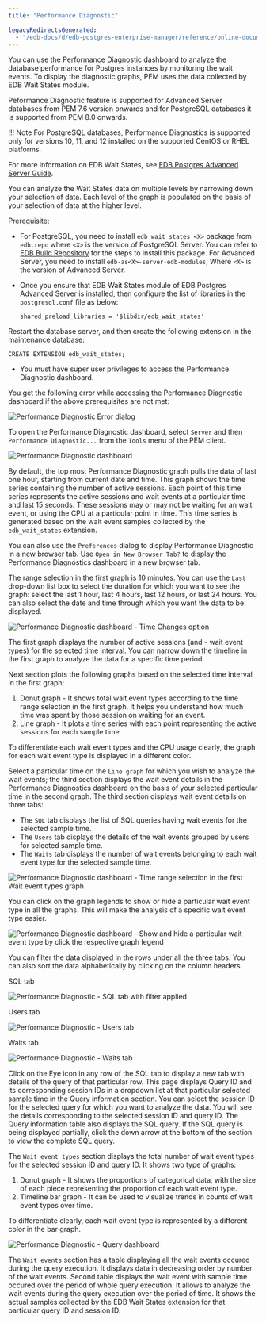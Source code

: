 ```yaml
---
title: "Performance Diagnostic"

legacyRedirectsGenerated:
  - "/edb-docs/d/edb-postgres-enterprise-manager/reference/online-documentation/8.0/performance_diagnostic.html"
---
```


<div id="performance_diagnostic" class="registered_link"></div>

You can use the Performance Diagnostic dashboard to analyze the database performance for Postgres instances by monitoring the wait events. To display the diagnostic graphs, PEM uses the data collected by EDB Wait States module.

Peformance Diagnostic feature is supported for Advanced Server databases from PEM 7.6 version onwards and for PostgreSQL databases it is supported from PEM 8.0 onwards.

!!! Note
    For PostgreSQL databases, Performance Diagnostics is supported only for versions 10, 11, and 12 installed on the supported CentOS or RHEL platforms.

For more information on EDB Wait States, see [EDB Postgres Advanced Server Guide](/epas/latest/epas_guide/13_performance_analysis_and_tuning/#edb-wait-states).

You can analyze the Wait States data on multiple levels by narrowing down your selection of data. Each level of the graph is populated on the basis of your selection of data at the higher level.

Prerequisite:

-   For PostgreSQL, you need to install `edb_wait_states_<X>` package from `edb.repo` where `<X>` is the version of PostgreSQL Server. You can refer to [EDB Build Repository](https://repos.enterprisedb.com/) for the steps to install this package. For Advanced Server, you need to install `edb-as<X>-server-edb-modules`, Where `<X>` is the version of Advanced Server.

-   Once you ensure that EDB Wait States module of EDB Postgres Advanced Server is installed, then configure the list of libraries in the `postgresql.conf` file as below:

    `shared_preload_libraries = '$libdir/edb_wait_states'`

Restart the database server, and then create the following extension in the maintenance database:

`CREATE EXTENSION edb_wait_states;`

-   You must have super user privileges to access the Performance Diagnostic dashboard.

You get the following error while accessing the Performance Diagnostic dashboard if the above prerequisites are not met:

![Performance Diagnostic Error dialog](../images/performance_diagnostic_error.png)

To open the Performance Diagnostic dashboard, select `Server` and then `Performance Diagnostic...` from the `Tools` menu of the PEM client.

![Performance Diagnostic dashboard](../images/performance_diagnostic_intro.png)

By default, the top most Performance Diagnostic graph pulls the data of last one hour, starting from current date and time. This graph shows the time series containing the number of active sessions. Each point of this time series represents the active sessions and wait events at a particular time and last 15 seconds. These sessions may or may not be waiting for an wait event, or using the CPU at a particular point in time. This time series is generated based on the wait event samples collected by the `edb_wait_states` extension.

You can also use the `Preferences` dialog to display Performance Diagnostic in a new browser tab. Use `Open in New Browser Tab?` to display the Performance Diagnostics dashboard in a new browser tab.

The range selection in the first graph is 10 minutes. You can use the `Last` drop-down list box to select the duration for which you want to see the graph: select the last 1 hour, last 4 hours, last 12 hours, or last 24 hours. You can also select the date and time through which you want the data to be displayed.

![Performance Diagnostic dashboard - Time Changes option](../images/performance_diagnostic_datetime_selection.png)

The first graph displays the number of active sessions (and - wait event types) for the selected time interval. You can narrow down the timeline in the first graph to analyze the data for a specific time period.

Next section plots the following graphs based on the selected time interval in the first graph:

1.  Donut graph - It shows total wait event types according to the time range selection in the first graph. It helps you understand how much time was spent by those session on waiting for an event.
2.  Line graph - It plots a time series with each point representing the active sessions for each sample time.

To differentiate each wait event types and the CPU usage clearly, the graph for each wait event type is displayed in a different color.

Select a particular time on the `Line graph` for which you wish to analyze the wait events; the third section displays the wait event details in the Performance Diagnostics dashboard on the basis of your selected particular time in the second graph. The third section displays wait event details on three tabs:

-   The `SQL` tab displays the list of SQL queries having wait events for the selected sample time.
-   The `Users` tab displays the details of the wait events grouped by users for selected sample time.
-   The `Waits` tab displays the number of wait events belonging to each wait event type for the selected sample time.

![Performance Diagnostic dashboard - Time range selection in the first Wait event types graph](../images/performance_diagnostic_timeseries_selection.png)

You can click on the graph legends to show or hide a particular wait event type in all the graphs. This will make the analysis of a specific wait event type easier.

![Performance Diagnostic dashboard - Show and hide a particular wait event type by click the respective graph legend](../images/performance_diagnostic_chart_legends.png)

You can filter the data displayed in the rows under all the three tabs. You can also sort the data alphabetically by clicking on the column headers.

SQL tab

![Performance Diagnostic - SQL tab with filter applied](../images/performance_diagnostic_table_filter.png)

Users tab

![Performance Diagnostic - Users tab](../images/performance_diagnostic_users_table.png)

Waits tab

![Performance Diagnostic - Waits tab](../images/performance_diagnostic_wait_events.png)

Click on the Eye icon in any row of the SQL tab to display a new tab with details of the query of that particular row. This page displays Query ID and its corresponding session IDs in a dropdown list at that particular selected sample time in the Query information section. You can select the session ID for the selected query for which you want to analyze the data. You will see the details corresponding to the selected session ID and query ID. The Query information table also displays the SQL query. If the SQL query is being displayed partially, click the down arrow at the bottom of the section to view the complete SQL query.

The `Wait event types` section displays the total number of wait event types for the selected session ID and query ID. It shows two type of graphs:

1.  Donut graph - It shows the proportions of categorical data, with the size of each piece representing the proportion of each wait event type.
2.  Timeline bar graph - It can be used to visualize trends in counts of wait event types over time.

To differentiate clearly, each wait event type is represented by a different color in the bar graph.

![Performance Diagnostic - Query dashboard](../images/performance_diagnostic_query_dashboard.png)

The `Wait events` section has a table displaying all the wait events occured during the query execution. It displays data in decreasing order by number of the wait events. Second table displays the wait event with sample time occured over the period of whole query execution. It allows to analyze the wait events during the query execution over the period of time. It shows the actual samples collected by the EDB Wait States extension for that particular query ID and session ID.
